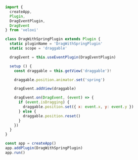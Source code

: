 ```js
import {
  createApp,
  Plugin,
  DragEventPlugin,
  DragEvent
} from 'veloxi'

class DragWithSpringPlugin extends Plugin {
  static pluginName = 'DragWithSpringPlugin'
  static scope = 'draggable'

  dragEvent = this.useEventPlugin(DragEventPlugin)

  setup () {
    const draggable = this.getView('draggable')!

    draggable.position.animator.set('spring')

    dragEvent.addView(draggable)

    dragEvent.on(DragEvent, (event) => {
      if (event.isDragging) {
        draggable.position.set({ x: event.x, y: event.y })
      } else {
        draggable.position.reset()
      }
    })
  }
}

const app = createApp()
app.addPlugin(DragWithSpringPlugin)
app.run()
```
